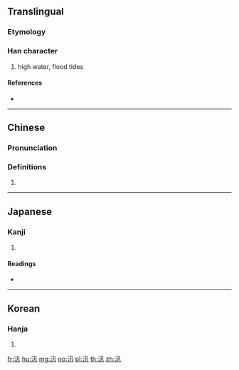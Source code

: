 ==Translingual==

===Etymology===
{{Han etyl}}

===Han character===
{{Han char|rn=85|rad=水|as=03|sn=6|four=37110|canj=ENJ}}

# high water, flood tides

====References====
* {{Han ref|kx=0605.160|dkj=17135|dj=0999.070|hdz=31554.070|uh=6C5B|ud=27739|bh=A6C4|bd=42692}}

----

==Chinese==
{{zh-forms}}

===Pronunciation===
{{zh-pron
|m=xùn
|c=seon3
|h=pfs=sun
|md=
|mn=
|w=
|mc=y
|oc=y
|cat=
}}

===Definitions===
{{zh-hanzi}}

# {{rfdef|lang=zh}}

----

==Japanese==

===Kanji===
{{ja-kanji|grade=|rs=水03}}

# {{defn|lang=ja|sort=水03}}

====Readings====
* {{ja-readings|on=[[しん]] (shin), [[さん]] (san), [[しゃ]] (sha)|kun=[[そそぐ]] (sosogu)}}

----

==Korean==

===Hanja===
{{ko-hanja|hangeul=신|eumhun=|rv=sin|mr=sin|y=sin}}

# {{defn|lang=ko|sort=水03}}

[[fr:汛]]
[[hu:汛]]
[[mg:汛]]
[[no:汛]]
[[pl:汛]]
[[th:汛]]
[[zh:汛]]